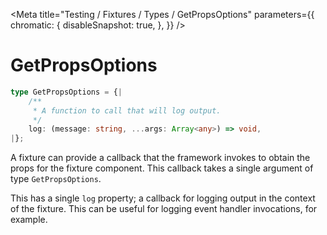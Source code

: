 
<Meta
    title="Testing / Fixtures / Types / GetPropsOptions"
    parameters={{
        chromatic: {
            disableSnapshot: true,
        },
    }}
/>

# GetPropsOptions

```ts
type GetPropsOptions = {|
    /**
     * A function to call that will log output.
     */
    log: (message: string, ...args: Array<any>) => void,
|};
```

A fixture can provide a callback that the framework invokes to obtain the props for the fixture component. This callback takes a single argument of type `GetPropsOptions`.

This has a single `log` property; a callback for logging output in the context of the fixture. This can be useful for logging event handler invocations, for example.

